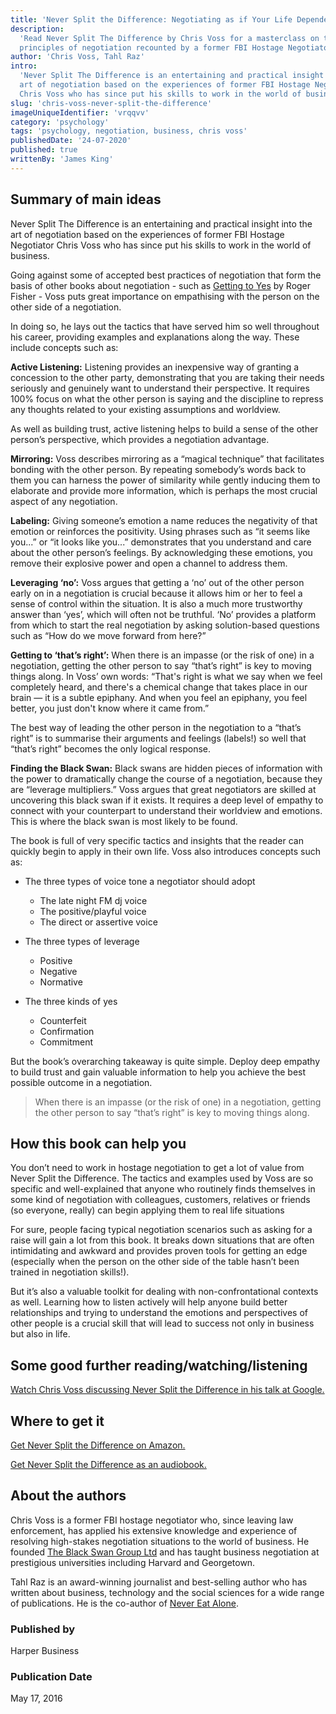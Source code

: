 ```yaml
---
title: 'Never Split the Difference: Negotiating as if Your Life Depended on It'
description:
  'Read Never Split The Difference by Chris Voss for a masterclass on the
  principles of negotiation recounted by a former FBI Hostage Negotiator'
author: 'Chris Voss, Tahl Raz'
intro:
  'Never Split The Difference is an entertaining and practical insight into the
  art of negotiation based on the experiences of former FBI Hostage Negotiator
  Chris Voss who has since put his skills to work in the world of business.'
slug: 'chris-voss-never-split-the-difference'
imageUniqueIdentifier: 'vrqqvv'
category: 'psychology'
tags: 'psychology, negotiation, business, chris voss'
publishedDate: '24-07-2020'
published: true
writtenBy: 'James King'
---
```


## Summary of main ideas

Never Split The Difference is an entertaining and practical insight into the art
of negotiation based on the experiences of former FBI Hostage Negotiator Chris
Voss who has since put his skills to work in the world of business.

Going against some of accepted best practices of negotiation that form the basis
of other books about negotiation - such as
[Getting to Yes](https://www.amazon.com/Getting-Yes-Negotiating-Agreement-Without/dp/0143118757/ref=as_li_ss_tl?dchild=1&keywords=getting+to+yes&qid=1598696918&s=books&sr=1-1&linkCode=ll1&tag=paperbacktrav-20&linkId=07c2d353b1c8e7bac6446d1c32dea060&language=en_US)
by Roger Fisher - Voss puts great importance on empathising with the person on
the other side of a negotiation.

In doing so, he lays out the tactics that have served him so well throughout his
career, providing examples and explanations along the way. These include
concepts such as:

**Active Listening:** Listening provides an inexpensive way of granting a
concession to the other party, demonstrating that you are taking their needs
seriously and genuinely want to understand their perspective. It requires 100%
focus on what the other person is saying and the discipline to repress any
thoughts related to your existing assumptions and worldview.

As well as building trust, active listening helps to build a sense of the other
person’s perspective, which provides a negotiation advantage.

**Mirroring:** Voss describes mirroring as a “magical technique” that
facilitates bonding with the other person. By repeating somebody’s words back to
them you can harness the power of similarity while gently inducing them to
elaborate and provide more information, which is perhaps the most crucial aspect
of any negotiation.

**Labeling:** Giving someone’s emotion a name reduces the negativity of that
emotion or reinforces the positivity. Using phrases such as “it seems like
you...” or “it looks like you...” demonstrates that you understand and care
about the other person’s feelings. By acknowledging these emotions, you remove
their explosive power and open a channel to address them.

**Leveraging ‘no’:** Voss argues that getting a ‘no’ out of the other person
early on in a negotiation is crucial because it allows him or her to feel a
sense of control within the situation. It is also a much more trustworthy answer
than ‘yes’, which will often not be truthful. ‘No’ provides a platform from
which to start the real negotiation by asking solution-based questions such as
“How do we move forward from here?”

**Getting to ‘that’s right’:** When there is an impasse (or the risk of one) in
a negotiation, getting the other person to say “that’s right” is key to moving
things along. In Voss’ own words: “That's right is what we say when we feel
completely heard, and there's a chemical change that takes place in our brain —
it is a subtle epiphany. And when you feel an epiphany, you feel better, you
just don't know where it came from.”

The best way of leading the other person in the negotiation to a “that’s right”
is to summarise their arguments and feelings (labels!) so well that “that’s
right” becomes the only logical response.

**Finding the Black Swan:** Black swans are hidden pieces of information with
the power to dramatically change the course of a negotiation, because they are
“leverage multipliers.” Voss argues that great negotiators are skilled at
uncovering this black swan if it exists. It requires a deep level of empathy to
connect with your counterpart to understand their worldview and emotions. This
is where the black swan is most likely to be found.

The book is full of very specific tactics and insights that the reader can
quickly begin to apply in their own life. Voss also introduces concepts such as:

- The three types of voice tone a negotiator should adopt

  - The late night FM dj voice
  - The positive/playful voice
  - The direct or assertive voice

- The three types of leverage

  - Positive
  - Negative
  - Normative

- The three kinds of yes
  - Counterfeit
  - Confirmation
  - Commitment

But the book’s overarching takeaway is quite simple. Deploy deep empathy to
build trust and gain valuable information to help you achieve the best possible
outcome in a negotiation.

> When there is an impasse (or the risk of one) in a negotiation, getting the
> other person to say “that’s right” is key to moving things along.

## How this book can help you

You don’t need to work in hostage negotiation to get a lot of value from Never
Split the Difference. The tactics and examples used by Voss are so specific and
well-explained that anyone who routinely finds themselves in some kind of
negotiation with colleagues, customers, relatives or friends (so everyone,
really) can begin applying them to real life situations

For sure, people facing typical negotiation scenarios such as asking for a raise
will gain a lot from this book. It breaks down situations that are often
intimidating and awkward and provides proven tools for getting an edge
(especially when the person on the other side of the table hasn’t been trained
in negotiation skills!).

But it’s also a valuable toolkit for dealing with non-confrontational contexts
as well. Learning how to listen actively will help anyone build better
relationships and trying to understand the emotions and perspectives of other
people is a crucial skill that will lead to success not only in business but
also in life.

## Some good further reading/watching/listening

[Watch Chris Voss discussing Never Split the Difference in his talk at Google.](https://www.youtube.com/watch?v=guZa7mQV1l0&list=PL1iIAT1Ag4inYWyvkGWoBbUFWMA89awaz&index=25)

## Where to get it

[Get Never Split the Difference on Amazon.](https://www.amazon.com/Never-Split-Difference-Negotiating-Depended/dp/0062407805/ref=as_li_ss_tl?crid=3RYS2XLAZS50E&dchild=1&keywords=never+split+the+difference&qid=1598696835&sprefix=never+,aps,261&sr=8-1&linkCode=ll1&tag=paperbacktrav-20&linkId=16252b5cba1013648a7c04fa34801526&language=en_US)

[Get Never Split the Difference as an audiobook.](https://www.amazon.com/Never-Split-Difference-audiobook/dp/B07T93LW94/ref=as_li_ss_tl?crid=3RYS2XLAZS50E&keywords=never+split+the+difference&qid=1598696887&sprefix=never+,aps,261&sr=8-1&linkCode=ll1&tag=paperbacktrav-20&linkId=3414be501e49243cfd833694deb7468d&language=en_US)

## About the authors

Chris Voss is a former FBI hostage negotiator who, since leaving law
enforcement, has applied his extensive knowledge and experience of resolving
high-stakes negotiation situations to the world of business. He founded
[The Black Swan Group Ltd](https://www.blackswanltd.com/home) and has taught
business negotiation at prestigious universities including Harvard and
Georgetown.

Tahl Raz is an award-winning journalist and best-selling author who has written
about business, technology and the social sciences for a wide range of
publications. He is the co-author of
[Never Eat Alone](https://www.amazon.com/Never-Eat-Alone-Expanded-Updated/dp/0385346654/ref=as_li_ss_tl?crid=1SYVDBI3LLVJ&dchild=1&keywords=never+eat+alone&qid=1598696950&s=books&sprefix=never+eat+al,stripbooks-intl-ship,242&sr=1-1&linkCode=ll1&tag=paperbacktrav-20&linkId=4e8faeabef29aba77bcdacbe0170953e&language=en_US).

### Published by

Harper Business

### Publication Date

May 17, 2016
